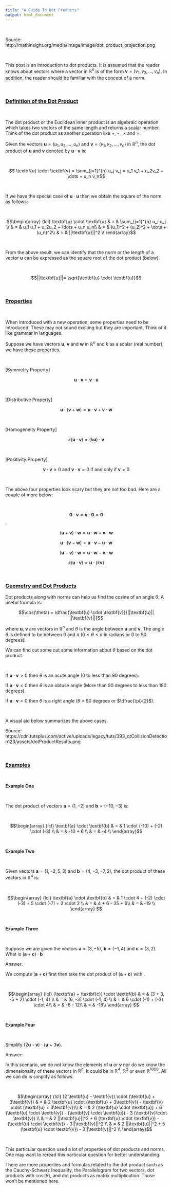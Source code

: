 ```yaml
---
title: "A Guide To Dot Products"
output: html_document
---
```



&nbsp;

Source: http://mathinsight.org/media/image/image/dot_product_projection.png

&nbsp;

This post is an introduction to dot products. It is assumed that the reader knows about vectors where a vector in $\mathbb{R}^{n}$ is of the form $\textbf{v} = (v_1, v_2, \dots, v_{n})$. In addition, the reader should be familiar with the concept of a norm.

&nbsp;

### <u>Definition of the Dot Product</u>

&nbsp;

The dot product or the Euclidean inner product is an algebraic operation which takes two vectors of the same length and returns a scalar number. Think of the dot product as another operation like +, - , $\times$ and $\div$.

Given the vectors $\textbf{u} = (u_1, u_2, \dots, u_{n})$ and $\textbf{v} = (v_1, v_2, \dots, v_{n})$ in $\mathbb{R}^{n}$, the dot product of $\textbf{u}$ and $\textbf{v}$ denoted by $\textbf{u} \cdot \textbf{v}$ is:

&nbsp;

$$ \textbf{u} \cdot \textbf{v} = \sum_{j=1}^{n} u_j v_j = u_1 v_1 + u_2v_2 + \dots + u_n v_n$$

&nbsp;

If we have the special case of $\textbf{u} \cdot \textbf{u}$ then we obtain the square of the norm as follows:

&nbsp;

$$\begin{array} {lcl} \textbf{u} \cdot \textbf{u} & = & \sum_{j=1}^{n} u_j u_j \\
& = & u_1 u_1 + u_2u_2 + \dots + u_n u_n\\
& = & (u_1)^2 + (u_2)^2 + \dots + (u_n)^2\\
& = & ||\textbf{u}||^2 \\
\end{array}$$

&nbsp;

From the above result, we can identify that the norm or the length of a vector $\textbf{u}$ can be expressed as the square root of the dot product (below).

&nbsp;

$$||\textbf{u}||= \sqrt{\textbf{u} \cdot \textbf{u}}$$

&nbsp;

### <u>Properties</u>

&nbsp;

When introduced with a new operation, some properties need to be introduced. These may not sound exciting but they are important. Think of it like grammar in languages.

Suppose we have vectors $\textbf{u}$, $\textbf{v}$ and $\textbf{w}$ in $\mathbb{R}^{n}$ and $k$ as a scalar (real number), we have these properties.

&nbsp;

[Symmetry Property]

$$ \textbf{u} \cdot \textbf{v} = \textbf{v} \cdot \textbf{u}$$

&nbsp;

[Distributive Property]

$$\textbf{u} \cdot (\textbf{v} + \textbf{w}) = \textbf{u} \cdot \textbf{v} + \textbf{v} \cdot \textbf{w} $$

&nbsp;

[Homogeneity Property]

$$ k (\textbf{u} \cdot \textbf{v}) = (k \textbf{u}) \cdot \textbf{v}$$

&nbsp;

[Positivity Property]

$$ \textbf{v} \cdot \textbf{v} \geq 0 \text{ and } \textbf{v} \cdot \textbf{v} = 0 \text{ if and only if } \textbf{v} = 0$$

&nbsp;

The above four properties look scary but they are not too bad. Here are a couple of more below:

&nbsp;

$$ \textbf{0} \cdot \textbf{v} = \textbf{v} \cdot \textbf{0}= \textbf{0}$$.

$$ (\textbf{u} + \textbf{v}) \cdot \textbf{w} = \textbf{u} \cdot \textbf{w} + \textbf{v} \cdot \textbf{w} $$

$$ \textbf{u} \cdot (\textbf{v} - \textbf{w}) = \textbf{u} \cdot \textbf{v} - \textbf{u} \cdot \textbf{w} $$

$$ (\textbf{u} - \textbf{v}) \cdot \textbf{w} = \textbf{u} \cdot \textbf{w} - \textbf{v} \cdot \textbf{w} $$

$$k(\textbf{u} \cdot \textbf{v}) = \textbf{u} \cdot (k\textbf{v})$$

&nbsp;

### <u>Geometry and Dot Products</u>

Dot products along with norms can help us find the cosine of an angle $\theta$. A useful formula is:

$$\cos(\theta) = \dfrac{\textbf{u} \cdot \textbf{v}}{||\textbf{u}|| ||\textbf{v}||}$$

where $\textbf{u}$, $\textbf{v}$ are vectors in $\mathbb{R}^{n}$ and $\theta$ is the angle between $\textbf{u}$ and $\textbf{v}$. The angle $\theta$ is defined to be between 0 and $\pi$ ($0 \leq \theta \leq \pi$ in radians or 0 to 90 degrees).

We can find out some out some information about $\theta$ based on the dot product.

&nbsp;

If $\textbf{u} \cdot\textbf{v} > 0$ then $\theta$ is an acute angle (0 to less than 90 degrees).

If $\textbf{u} \cdot\textbf{v} < 0$ then $\theta$ is an obtuse angle (More than 90 degrees to less than 180 degrees).

If $\textbf{u} \cdot\textbf{v} = 0$ then $\theta$ is a right angle ($\theta$ = 90 degrees or $\dfrac{\pi}{2}$).

&nbsp;

A visual aid below summarizes the above cases.


Source: https://cdn.tutsplus.com/active/uploads/legacy/tuts/393_qtCollisionDetection123/assets/dotProductResults.png

&nbsp;

### <u>Examples</u>

&nbsp;

**Example One**

&nbsp;

The dot product of vectors $\textbf{a} = (1, -2)$ and $\textbf{b} = (-10, -3)$ is:

&nbsp;

$$\begin{array} {lcl} \textbf{a} \cdot \textbf{b} & = & 1 \cdot (-10) + (-2) \cdot (-3) \\
& = & -10 + 6 \\
& = & -4 \\
\end{array}$$

&nbsp;

**Example Two**

&nbsp;

Given vectors $\textbf{a} = (1, -2, 5, 3)$ and $\textbf{b} = (4, -3, -7, 2)$, the dot product of these vectors in $\mathbb{R}^{4}$ is:

&nbsp;

$$\begin{array} {lcl} \textbf{a} \cdot \textbf{b} & = & 1 \cdot 4 + (-2) \cdot (-3) + 5 \cdot (-7) + 3 \cdot 2 \\
& = & 4 + 6 - 35 + 6\\
& = & -19 \\
\end{array} $$

&nbsp;

**Example Three**

&nbsp;

Suppose we are given the vectors $\textbf{a} = (3, -5)$, $\textbf{b} = (-1, 4)$ and $\textbf{c} = (3, 2)$. What is $(\textbf{a} + \textbf{c}) \cdot \textbf{b}$

Answer:

We compute $(\textbf{a} + \textbf{c})$ first then take the dot product of $(\textbf{a} + \textbf{c})$ with \textbf{b}.

&nbsp;

$$\begin{array} {lcl} (\textbf{a} + \textbf{c}) \cdot \textbf{b} & = & (3 + 3, -5 + 2) \cdot (-1, 4) \\
& = & (6, -3) \cdot (-1, 4) \\
& = & 6 \cdot (-1) + (-3) \cdot 4\\
& = & -6 - 12\\
& = & -18\\
\end{array} $$

&nbsp;

**Example Four**

&nbsp;

Simplify (2$\textbf{u}$ - $\textbf{v}$) $\cdot$ ($\textbf{u}$ + 3$\textbf{v}$).

Answer:

In this scenario, we do not know the elements of $\textbf{u}$ or $\textbf{v}$ nor do we know the dimensionality of these vectors in $\mathbb{R}^{n}$. It could be in $\mathbb{R}^{4}$, $\mathbb{R}^{2}$ or even $\mathbb{R}^{1000}$. All we can do is simplify as follows.

&nbsp;

$$\begin{array} {lcl} (2 \textbf{u} - \textbf{v}) \cdot (\textbf{u} + 3\textbf{v}) & = & 2 \textbf{u} \cdot (\textbf{u} + 3\textbf{v}) - \textbf{v} \cdot (\textbf{u} + 3\textbf{v})\\
& = & 2 (\textbf{u} \cdot \textbf{u}) + 6 (\textbf{u} \cdot \textbf{v}) - (\textbf{v} \cdot \textbf{u}) - 3 (\textbf{v}\cdot \textbf{v}) \\
& = & 2 ||\textbf{u}||^2 + 6 (\textbf{u} \cdot \textbf{v}) - (\textbf{u} \cdot \textbf{v}) - 3||\textbf{v}||^2 \\
& = & 2 ||\textbf{u}||^2 + 5 (\textbf{u} \cdot \textbf{v}) - 3||\textbf{v}||^2 \\
\end{array}$$

&nbsp;

This particular question used a lot of properties of dot products and norms. One may want to reread this particular question for better understanding.

There are more properties and formulas related to the dot product such as the Cauchy-Schwarz Inequality, the Parallelogram for two vectors, dot products with $\cos(\theta)$, and dot products as matrix multiplication. Those won't be mentioned here.